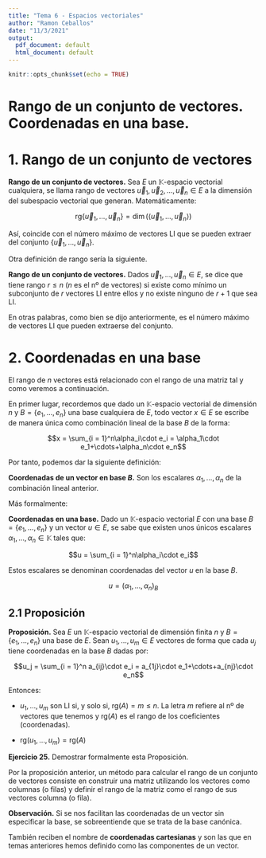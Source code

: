 ```yaml
---
title: "Tema 6 - Espacios vectoriales"
author: "Ramon Ceballos"
date: "11/3/2021"
output:
  pdf_document: default
  html_document: default
---
```


```r
knitr::opts_chunk$set(echo = TRUE)
```

# **Rango de un conjunto de vectores. Coordenadas en una base.**

# 1. Rango de un conjunto de vectores

<l class = "definition">**Rango de un conjunto de vectores.**</l> Sea $E$ un $\mathbb{K}$-espacio vectorial cualquiera, se llama rango de vectores $\vec{u}_1,\vec{u}_2,\dots,\vec{u}_n\in E$ a la dimensión del subespacio vectorial que generan. Matemáticamente:

$$\text{rg}\{\vec{u}_1,\dots,\vec{u}_n\} = \dim(\langle\vec{u}_1,\dots,\vec{u}_n\rangle)$$

Así, coincide con el número máximo de vectores LI que se pueden extraer del conjunto $\{\vec{u}_1,\dots,\vec{u}_n\}$.


Otra definición de rango sería la siguiente.

<l class = "definition">**Rango de un conjunto de vectores.**</l> Dados $\vec{u}_1,\dots,\vec{u}_n\in E$, se dice que tiene rango $r\le n$ ($n$ es el nº de vectores) si existe como mínimo un subconjunto de $r$ vectores LI entre ellos y no existe ninguno de $r+1$ que sea LI.

En otras palabras, como bien se dijo anteriormente, es el número máximo de vectores LI que pueden extraerse del conjunto.



# 2. Coordenadas en una base

El rango de $n$ vectores está relacionado con el rango de una matriz tal y como veremos a continuación.

En primer lugar, recordemos que dado un $\mathbb{K}$-espacio vectorial de dimensión $n$ y $B=\{e_1,\dots,e_n\}$ una base cualquiera de $E$, todo vector $x\in E$ se escribe de manera única como combinación lineal de la base $B$ de la forma:

$$x = \sum_{i = 1}^n\alpha_i\cdot e_i = \alpha_1\cdot e_1+\cdots+\alpha_n\cdot e_n$$

Por tanto, podemos dar la siguiente definición:

<l class = "definition">**Coordenadas de un vector en base $B$.**</l> Son los escalares $\alpha_1,\dots,\alpha_n$ de la combinación lineal anterior.

Más formalmente:

<l class = "definition">**Coordenadas en una base.**</l> Dado un $\mathbb{K}$-espacio vectorial $E$ con una base $B = \{e_1,\dots,e_n\}$ y un vector $u\in E$, se sabe que existen unos únicos escalares $\alpha_1,\dots,\alpha_n\in\mathbb{K}$ tales que:

$$u = \sum_{i = 1}^n\alpha_i\cdot e_i$$

Estos escalares se denominan coordenadas del vector $u$ en la base $B$.

$$u = (\alpha_1,\dots,\alpha_n)_B$$


## 2.1 Proposición

<l class = "prop">**Proposición.**</l> Sea $E$ un $\mathbb{K}$-espacio vectorial de dimensión finita $n$ y $B=\{e_1,\dots,e_n\}$ una base de $E$. Sean $u_1,\dots,u_m\in E$ vectores de forma que cada $u_j$ tiene coordenadas en la base $B$ dadas por:

$$u_j = \sum_{i = 1}^n a_{ij}\cdot e_i = a_{1j}\cdot e_1+\cdots+a_{nj}\cdot e_n$$

Entonces:

- $u_1,\dots,u_m$ son LI si, y solo si, $\text{rg}(A) = m\le n$. La letra $m$ refiere al nº de vectores que tenemos y $\text{rg}(A)$ es el rango de los coeficientes (coordenadas).

- $\text{rg}(u_1,\dots,u_m) = \text{rg}(A)$


**Ejercicio 25.** Demostrar formalmente esta Proposición.



Por la proposición anterior, un método para calcular el rango de un conjunto de vectores consiste en construir una matriz utilizando los vectores como columnas (o filas) y definir el rango de la matriz como el rango de sus vectores columna (o fila). 


<l class = "observ">**Observación.**</l> Si se nos facilitan las coordenadas de un vector sin especificar la base, se sobreentiende que se trata de la base canónica. 

También reciben el nombre de <l class = "definition">**coordenadas cartesianas**</l> y son las que en temas anteriores hemos definido como las componentes de un vector.







